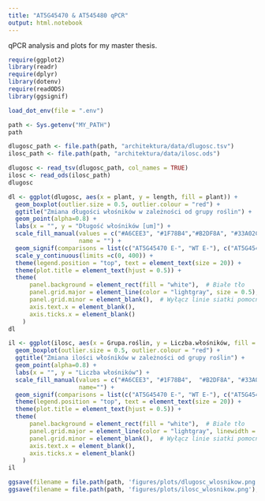```yaml
---
title: "AT5G45470 & AT545480 qPCR"
output: html.notebook
---
```


qPCR analysis and plots for my master thesis.

```r
require(ggplot2)
library(readr)
require(dplyr)
library(dotenv)
require(readODS)
library(ggsignif)
```

```r
load_dot_env(file = ".env")
```


```r
path <- Sys.getenv("MY_PATH")
path
```

```r
dlugosc_path <- file.path(path, "architektura/data/dlugosc.tsv")
ilosc_path <- file.path(path, "architektura/data/ilosc.ods")
```

```r
dlugosc <- read_tsv(dlugosc_path, col_names = TRUE)
ilosc <- read_ods(ilosc_path)
dlugosc
```

```r
dl <- ggplot(dlugosc, aes(x = plant, y = length, fill = plant)) +
  geom_boxplot(outlier.size = 0.5, outlier.colour = "red") +
  ggtitle("Zmiana długości włośników w zależności od grupy roślin") +
  geom_point(alpha=0.8) +
  labs(x = "", y = "Długość włośników [um]") +
  scale_fill_manual(values = c("#A6CEE3", "#1F78B4","#B2DF8A", "#33A02C"),
                    name = "") +
  geom_signif(comparisons = list(c("AT5G45470 E-", "WT E-"), c("AT5G45470 E+", "WT E+")), map_signif_level = T, test="t.test", step_increase = 0.2) +
  scale_y_continuous(limits =c(0, 400)) +
  theme(legend.position = "top", text = element_text(size = 20)) +
  theme(plot.title = element_text(hjust = 0.5)) +
  theme(
      panel.background = element_rect(fill = "white"),  # Białe tło
      panel.grid.major = element_line(color = "lightgray", size = 0.5), # Szare linie siatki
      panel.grid.minor = element_blank(),  # Wyłącz linie siatki pomocniczej
      axis.text.x = element_blank(),
      axis.ticks.x = element_blank()
    )
dl
```

```r
il <- ggplot(ilosc, aes(x = Grupa.roślin, y = Liczba.włośników, fill = Grupa.roślin)) +
  geom_boxplot(outlier.size = 0.5, outlier.colour = "red") +
  ggtitle("Zmiana ilości włośników w zależności od grupy roślin") +
  geom_point(alpha=0.8) +
  labs(x = "", y = "Liczba włośników") +
  scale_fill_manual(values = c("#A6CEE3", "#1F78B4",  "#B2DF8A", "#33A02C"),
                    name="") +
  geom_signif(comparisons = list(c("AT5G45470 E-", "WT E-"), c("AT5G45470 E+", "WT E+")), map_signif_level = T, test="t.test", step_increase = 0.2) +
  theme(legend.position = "top", text = element_text(size = 20)) +
  theme(plot.title = element_text(hjust = 0.5)) +
  theme(
      panel.background = element_rect(fill = "white"),  # Białe tło
      panel.grid.major = element_line(color = "lightgray", linewidth = 0.5), # Szare linie siatki
      panel.grid.minor = element_blank(),  # Wyłącz linie siatki pomocniczej
      axis.text.x = element_blank(),
      axis.ticks.x = element_blank()
    )
il
```


```r
ggsave(filename = file.path(path, 'figures/plots/dlugosc_wlosnikow.png'), plot = dl, width = 12, height = 8)
ggsave(filename = file.path(path, 'figures/plots/ilosc_wlosnikow.png'), plot = il, width = 12, height = 8)
```